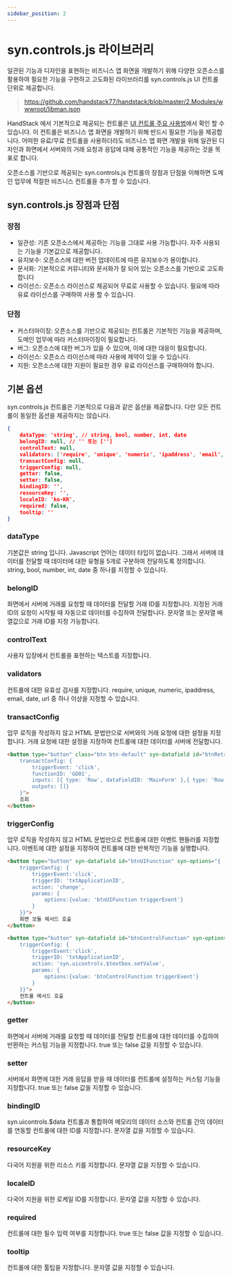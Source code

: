 ```yaml
---
sidebar_position: 2
---
```


# syn.controls.js 라이브러리

일관된 기능과 디자인을 표현하는 비즈니스 앱 화면을 개발하기 위해 다양한 오픈소스를 활용하여 필요한 기능을 구현하고 고도화된 라이브러리를 syn.controls.js UI 컨트롤 단위로 제공합니다.

> https://github.com/handstack77/handstack/blob/master/2.Modules/wwwroot/libman.json

HandStack 에서 기본적으로 제공되는 컨트롤은 [UI 컨트롤 주요 사용법](/docs/category/ui-컨트롤-주요-사용법)에서 확인 할 수 있습니다. 이 컨트롤은 비즈니스 앱 화면을 개발하기 위해 반드시 필요한 기능을 제공합니다. 어떠한 유료/무료 컨트롤을 사용하더라도 비즈니스 앱 화면 개발을 위해 일관된 디자인과 화면에서 서버와의 거래 요청과 응답에 대해 공통적인 기능을 제공하는 것을 목표로 합니다.

오픈소스를 기반으로 제공되는 syn.controls.js 컨트롤의 장점과 단점을 이해하면 도메인 업무에 적절한 비즈니스 컨트롤을 추가 할 수 있습니다.

## syn.controls.js 장점과 단점

### 장점

* 일관성: 기존 오픈소스에서 제공하는 기능을 그대로 사용 가능합니다. 자주 사용되는 기능을 기본값으로 제공합니다.
* 유지보수: 오픈소스에 대한 버전 업데이트에 따른 유지보수가 용이합니다.
* 문서화: 기본적으로 커뮤니티와 문서화가 잘 되어 있는 오픈소스를 기반으로 고도화 합니다
* 라이선스: 오픈소스 라이선스로 제공되어 무료로 사용할 수 있습니다. 필요에 따라 유료 라이선스를 구매하여 사용 할 수 있습니다.

### 단점

* 커스터마이징: 오픈소스를 기반으로 제공되는 컨트롤은 기본적인 기능을 제공하며, 도메인 업무에 따라 커스터마이징이 필요합니다.
* 버그: 오픈소스에 대한 버그가 있을 수 있으며, 이에 대한 대응이 필요합니다.
* 라이선스: 오픈소스 라이선스에 따라 사용에 제약이 있을 수 있습니다.
* 지원: 오픈소스에 대한 지원이 필요한 경우 유료 라이선스를 구매하여야 합니다.

## 기본 옵션

syn.controls.js 컨트롤은 기본적으로 다음과 같은 옵션을 제공합니다. 다만 모든 컨트롤이 동일한 옵션을 제공하지는 않습니다.

```json
{
    dataType: 'string', // string, bool, number, int, date
    belongID: null, // '' 또는 ['']
    controlText: null,
    validators: ['require', 'unique', 'numeric', 'ipaddress', 'email', 'date', 'url'],
    transactConfig: null,
    triggerConfig: null,
    getter: false,
    setter: false,
    bindingID: '',
    resourceKey: '',
    localeID: 'ko-KR',
    required: false,
    tooltip: ''
}
```

### dataType

기본값은 string 입니다. Javascript 언어는 데이터 타입이 없습니다. 그래서 서버에 데이터를 전달할 때 데이터에 대한 유형을 5개로 구분하여 전달하도록 정의합니다. string, bool, number, int, date 중 하나를 지정할 수 있습니다.

### belongID

화면에서 서버에 거래를 요청할 때 데이터를 전달할 거래 ID를 지정합니다. 지정된 거래 ID의 요청이 시작될 때 자동으로 데이터를 수집하여 전달합니다. 문자열 또는 문자열 배열값으로 거래 ID를 지정 가능합니다.

### controlText

사용자 입장에서 컨트롤을 표현하는 텍스트를 지정합니다.

### validators

컨트롤에 대한 유효성 검사를 지정합니다. require, unique, numeric, ipaddress, email, date, url 중 하나 이상을 지정할 수 있습니다.

### transactConfig

업무 로직을 작성하지 않고 HTML 문법만으로 서버와의 거래 요청에 대한 설정을 지정합니다. 거래 요청에 대한 설정을 지정하여 컨트롤에 대한 데이터를 서버에 전달합니다.

```html
<button type="button" class="btn btn-default" syn-datafield id="btnRetrieve" syn-options="{
    transactConfig: {
        triggerEvent: 'click',
        functionID: 'GD01',
        inputs: [{ type: 'Row', dataFieldID: 'MainForm' },{ type: 'Row', dataFieldID: 'MainForm' }],
        outputs: []}
    }">
    조회
</button>
```

### triggerConfig

업무 로직을 작성하지 않고 HTML 문법만으로 컨트롤에 대한 이벤트 핸들러를 지정합니다. 이벤트에 대한 설정을 지정하여 컨트롤에 대한 반복적인 기능을 실행합니다.

```html
<button type="button" syn-datafield id="btnUIFunction" syn-options="{
    triggerConfig: {
        triggerEvent:'click',
        triggerID: 'txtApplicationID',
        action: 'change',
        params: {
            options:{value: 'btnUIFunction triggerEvent'}
        }
    }}">
    화면 모듈 메서드 호출
</button>

<button type="button" syn-datafield id="btnControlFunction" syn-options="{
    triggerConfig: {
        triggerEvent:'click',
        triggerID: 'txtApplicationID',
        action: 'syn.uicontrols.$textbox.setValue',
        params: {
            options:{value: 'btnControlFunction triggerEvent'}
        }
    }}">
    컨트롤 메서드 호출
</button>
```

### getter

화면에서 서버에 거래를 요청할 때 데이터를 전달할 컨트롤에 대한 데이터를 수집하여 반환하는 커스텀 기능을 지정합니다. true 또는 false 값을 지정할 수 있습니다.

### setter

서버에서 화면에 대한 거래 응답을 받을 때 데이터를 컨트롤에 설정하는 커스텀 기능을 지정합니다. true 또는 false 값을 지정할 수 있습니다.

### bindingID

syn.uicontrols.$data 컨트롤과 통합하여 메모리의 데이터 소스와 컨트롤 간의 데이터를 연동할 컨트롤에 대한 ID를 지정합니다. 문자열 값을 지정할 수 있습니다.

### resourceKey

다국어 지원을 위한 리소스 키를 지정합니다. 문자열 값을 지정할 수 있습니다.

### localeID

다국어 지원을 위한 로케일 ID를 지정합니다. 문자열 값을 지정할 수 있습니다.

### required

컨트롤에 대한 필수 입력 여부를 지정합니다. true 또는 false 값을 지정할 수 있습니다.

### tooltip

컨트롤에 대한 툴팁을 지정합니다. 문자열 값을 지정할 수 있습니다.

